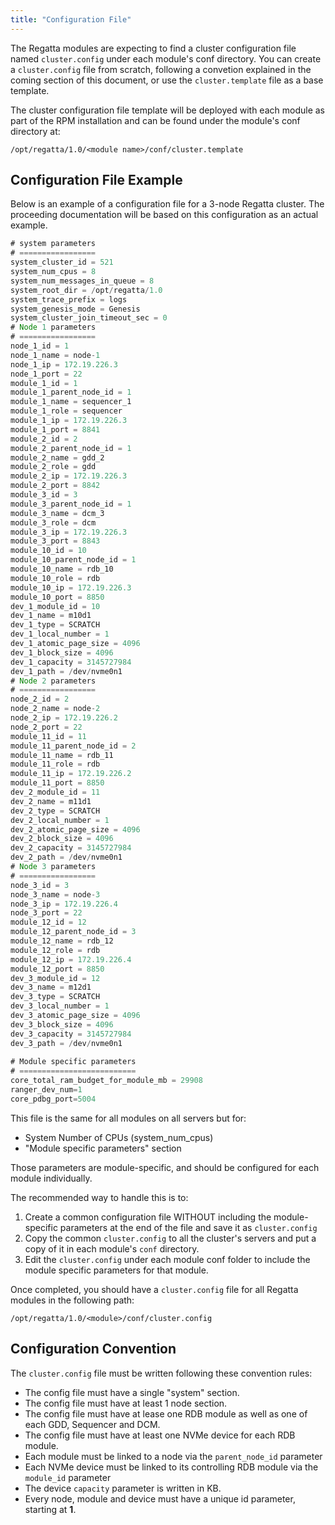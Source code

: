 ```yaml
---
title: "Configuration File"
---
```


The Regatta modules are expecting to find a cluster configuration file named `cluster.config` under each module's conf directory. You can create a `cluster.config` file from scratch, following a convetion explained in the coming section of this document, or use the `cluster.template` file as a base template.

The cluster configuration file template will be deployed with each module as part of the RPM installation and can be found under the module's conf directory at:

```code
/opt/regatta/1.0/<module name>/conf/cluster.template
```

## Configuration File Example

Below is an example of a configuration file for a 3-node Regatta cluster. The proceeding documentation will be based on this configuration as an actual example.

```java
# system parameters 
# =================
system_cluster_id = 521
system_num_cpus = 8
system_num_messages_in_queue = 8
system_root_dir = /opt/regatta/1.0
system_trace_prefix = logs
system_genesis_mode = Genesis
system_cluster_join_timeout_sec = 0
# Node 1 parameters
# =================
node_1_id = 1
node_1_name = node-1
node_1_ip = 172.19.226.3
node_1_port = 22
module_1_id = 1
module_1_parent_node_id = 1
module_1_name = sequencer_1
module_1_role = sequencer
module_1_ip = 172.19.226.3
module_1_port = 8841
module_2_id = 2
module_2_parent_node_id = 1
module_2_name = gdd_2
module_2_role = gdd
module_2_ip = 172.19.226.3
module_2_port = 8842
module_3_id = 3
module_3_parent_node_id = 1
module_3_name = dcm_3
module_3_role = dcm
module_3_ip = 172.19.226.3
module_3_port = 8843
module_10_id = 10
module_10_parent_node_id = 1
module_10_name = rdb_10
module_10_role = rdb
module_10_ip = 172.19.226.3
module_10_port = 8850
dev_1_module_id = 10
dev_1_name = m10d1
dev_1_type = SCRATCH
dev_1_local_number = 1
dev_1_atomic_page_size = 4096
dev_1_block_size = 4096
dev_1_capacity = 3145727984
dev_1_path = /dev/nvme0n1
# Node 2 parameters
# =================
node_2_id = 2
node_2_name = node-2
node_2_ip = 172.19.226.2
node_2_port = 22
module_11_id = 11
module_11_parent_node_id = 2
module_11_name = rdb_11
module_11_role = rdb
module_11_ip = 172.19.226.2
module_11_port = 8850
dev_2_module_id = 11
dev_2_name = m11d1
dev_2_type = SCRATCH
dev_2_local_number = 1
dev_2_atomic_page_size = 4096
dev_2_block_size = 4096
dev_2_capacity = 3145727984
dev_2_path = /dev/nvme0n1
# Node 3 parameters
# =================
node_3_id = 3
node_3_name = node-3
node_3_ip = 172.19.226.4
node_3_port = 22
module_12_id = 12
module_12_parent_node_id = 3
module_12_name = rdb_12
module_12_role = rdb
module_12_ip = 172.19.226.4
module_12_port = 8850
dev_3_module_id = 12
dev_3_name = m12d1
dev_3_type = SCRATCH
dev_3_local_number = 1
dev_3_atomic_page_size = 4096
dev_3_block_size = 4096
dev_3_capacity = 3145727984
dev_3_path = /dev/nvme0n1
 
# Module specific parameters
# ==========================
core_total_ram_budget_for_module_mb = 29908
ranger_dev_num=1
core_pdbg_port=5004
```

This file is the same for all modules on all servers but for:

- System Number of CPUs (system_num_cpus)
- "Module specific parameters" section

Those parameters are module-specific, and should be configured for each module individually.

The recommended way to handle this is to:

1. Create a common configuration file WITHOUT including the module-specific parameters at the end of the file and save it as `cluster.config`
2. Copy the common `cluster.config` to all the cluster's servers and put a copy of it in each module's `conf` directory.
3. Edit the `cluster.config` under each module conf folder to include the module specific parameters for that module.

Once completed, you should have a `cluster.config` file for all Regatta modules in the following path:

```
/opt/regatta/1.0/<module>/conf/cluster.config
```

## Configuration Convention

The `cluster.config` file must be written following these convention rules:

- The config file must have a single "system" section.
- The config file must have at least 1 node section.
- The config file must have at lease one RDB module as well as one of each GDD, Sequencer and DCM.
- The config file must have at least one NVMe device for each RDB module.
- Each module must be linked to a node via the `parent_node_id` parameter
- Each NVMe device must be linked to its controlling RDB module via the `module_id` parameter
- The device `capacity` parameter is written in KB.
- Every node, module and device must have a unique id parameter, starting at **1**.
